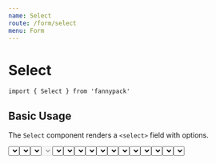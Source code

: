 ```yaml
---
name: Select
route: /form/select
menu: Form
---
```



# Select

`import { Select } from 'fannypack'`

## Basic Usage

The `Select` component renders a `<select>` field with options.

<Playground>
  <Select options={[{ label: 'Sunny', value: 'sunny' }, { label: 'Windy', value: 'windy' }, { label: 'Overcast', value: 'overcast' }]} />
</Playground>

## Default values

For uncontrolled select field, set a default value using the `defaultValue` prop.

<Playground>
  <Select defaultValue="overcast" options={[{ label: 'Sunny', value: 'sunny' }, { label: 'Windy', value: 'windy' }, { label: 'Overcast', value: 'overcast' }]} />
</Playground>

## Placeholders

Add a placeholder to a select field with the `placeholder` prop.

<Playground>
  <Select placeholder="Select weather..." options={[{ label: 'Sunny', value: 'sunny' }, { label: 'Windy', value: 'windy' }, { label: 'Overcast', value: 'overcast' }]} />
</Playground>

## Disabled

Make the select field disabled with the `disabled` prop.

<Playground>
  <Select disabled placeholder="Select weather..." options={[{ label: 'Sunny', value: 'sunny' }, { label: 'Windy', value: 'windy' }, { label: 'Overcast', value: 'overcast' }]} />
</Playground>

## Full width

To make the select field span full width, add the `isFullWidth` prop.

<Playground>
  <Select isFullWidth options={[{ label: 'Sunny', value: 'sunny' }, { label: 'Windy', value: 'windy' }, { label: 'Overcast', value: 'overcast' }]} />
</Playground>

## Sizes

An input can come in different sizes - `small`, `medium`, `large`, or the default.

<Playground>
  <Select size="small" options={[{ label: 'Sunny', value: 'sunny' }, { label: 'Windy', value: 'windy' }, { label: 'Overcast', value: 'overcast' }]} /><br/>
  <Select options={[{ label: 'Sunny', value: 'sunny' }, { label: 'Windy', value: 'windy' }, { label: 'Overcast', value: 'overcast' }]} marginTop="major-1" /><br/>
  <Select size="medium" options={[{ label: 'Sunny', value: 'sunny' }, { label: 'Windy', value: 'windy' }, { label: 'Overcast', value: 'overcast' }]} marginTop="major-1" /><br/>
  <Select size="large" options={[{ label: 'Sunny', value: 'sunny' }, { label: 'Windy', value: 'windy' }, { label: 'Overcast', value: 'overcast' }]} marginTop="major-1" />
</Playground>

## States

An input can use different states (as per palette) such as `danger`, `success` and `warning`.

<Playground>
  <Select state="danger" options={[{ label: 'Sunny', value: 'sunny' }, { label: 'Windy', value: 'windy' }, { label: 'Overcast', value: 'overcast' }]} /><br/>
  <Select state="warning" options={[{ label: 'Sunny', value: 'sunny' }, { label: 'Windy', value: 'windy' }, { label: 'Overcast', value: 'overcast' }]} marginTop="major-1" /><br/>
  <Select state="success" options={[{ label: 'Sunny', value: 'sunny' }, { label: 'Windy', value: 'windy' }, { label: 'Overcast', value: 'overcast' }]} marginTop="major-1" /><br/>
  <Select state="primary" options={[{ label: 'Sunny', value: 'sunny' }, { label: 'Windy', value: 'windy' }, { label: 'Overcast', value: 'overcast' }]} marginTop="major-1" />
</Playground>

## Addons

You can use the [Group component](/components/group) to add on stuff to your `<Select>`.

<Playground>
  <Group>
    <Select options={[{ label: 'Yes', value: 'yes' }, { label: 'No', value: 'no' }]} />
    <Button palette="primary">Submit</Button>
  </Group>
</Playground>

## Controlled Usage

The previous examples are examples of uncontrolled usage. To control the value yourself, use a combination of `onChange` and `value`.

Note: Do not use `defaultValue` with controlled inputs!

<Playground>
  <Component initialState={{ value: 'windy' }}>
    {({ state, setState }) => (
      <Select onChange={e => setState({ value: e.target.value })} value={state.value} options={[{ label: 'Sunny', value: 'sunny' }, { label: 'Windy', value: 'windy' }, { label: 'Overcast', value: 'overcast' }]} />
    )}
  </Component>
</Playground>

## Accessibility

Using an accessibility label (`a11yLabel`), will enable screen readers to read the contents of the label.

<Playground>
  <Select a11yLabel="Weather" options={[{ label: 'Sunny', value: 'sunny' }, { label: 'Windy', value: 'windy' }, { label: 'Overcast', value: 'overcast' }]} />
</Playground>


## `<Select>` Props

<PropsTable component={Select} />

# SelectField

## Import

`import { SelectField } from 'fannypack'`

## Basic Usage

The `<SelectField>` component contains of the [`<Select>` component](#select) wrapped by the [`<FieldWrapper>` component](/form/fieldwrapper).

It accepts a combination of [`<Select>` props](/form/select#select-props) and [`<FieldWrapper>` props](/form/fieldwrapper#props).

<Playground>
  <SelectField a11yId="weather" label="Weather" options={[{ label: 'Sunny', value: 'sunny' }, { label: 'Windy', value: 'windy' }, { label: 'Overcast', value: 'overcast' }]} />
</Playground>

## `<SelectField>` Props

<PropsTable component={SelectField} />

## Theming

### Schema

```jsx
{
  Select: {
    base: css | Object,
    disabled: css | Object,
    focus: css | Object,
    sizes: {
      small: css | Object,
      medium: css | Object,
      large: css | Object
    }
  }
}
```
